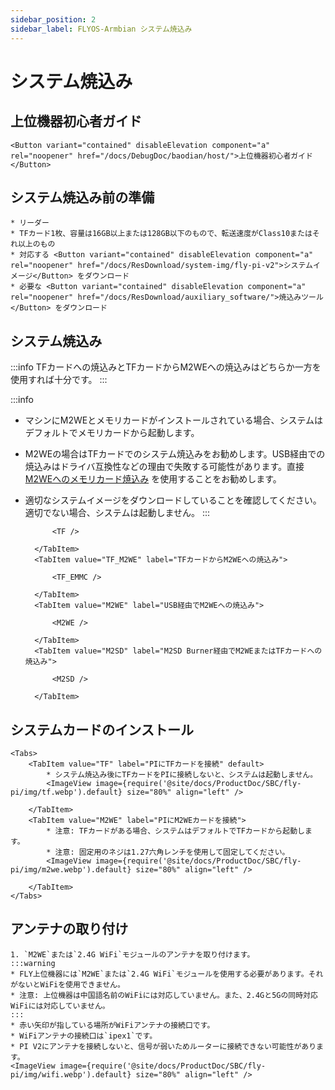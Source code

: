 ```yaml
---
sidebar_position: 2
sidebar_label: FLYOS-Armbian システム焼込み
---
```




# システム焼込み

## 上位機器初心者ガイド

    <Button variant="contained" disableElevation component="a" rel="noopener" href="/docs/DebugDoc/baodian/host/">上位機器初心者ガイド</Button>

## システム焼込み前の準備

    * リーダー
    * TFカード1枚、容量は16GB以上または128GB以下のもので、転送速度がClass10またはそれ以上のもの
    * 対応する <Button variant="contained" disableElevation component="a" rel="noopener" href="/docs/ResDownload/system-img/fly-pi-v2">システムイメージ</Button> をダウンロード
    * 必要な <Button variant="contained" disableElevation component="a" rel="noopener" href="/docs/ResDownload/auxiliary_software/">焼込みツール</Button> をダウンロード

## システム焼込み

:::info
TFカードへの焼込みとTFカードからM2WEへの焼込みはどちらか一方を使用すれば十分です。
:::

:::info
* マシンにM2WEとメモリカードがインストールされている場合、システムはデフォルトでメモリカードから起動します。
* M2WEの場合はTFカードでのシステム焼込みをお勧めします。USB経由での焼込みはドライバ互換性などの理由で失敗する可能性があります。直接 [M2WEへのメモリカード焼込み](https://mellow-next.klipper.cn/docs/ProductDoc/SBC/fly-pi-v2/fly-os) を使用することをお勧めします。
* 適切なシステムイメージをダウンロードしていることを確認してください。適切でない場合、システムは起動しません。
:::

    <Tabs>
        <TabItem value="TF" label="TFカードへの焼込み" default>
            
            <TF />
            
        </TabItem>
        <TabItem value="TF_M2WE" label="TFカードからM2WEへの焼込み">
            
            <TF_EMMC />

        </TabItem>
        <TabItem value="M2WE" label="USB経由でM2WEへの焼込み">
            
            <M2WE />

        </TabItem>
        <TabItem value="M2SD" label="M2SD Burner経由でM2WEまたはTFカードへの焼込み">
            
            <M2SD />

        </TabItem>
    </Tabs>

## システムカードのインストール

    <Tabs>
        <TabItem value="TF" label="PIにTFカードを接続" default>
            * システム焼込み後にTFカードをPIに接続しないと、システムは起動しません。
            <ImageView image={require('@site/docs/ProductDoc/SBC/fly-pi/img/tf.webp').default} size="80%" align="left" />  

        </TabItem>
        <TabItem value="M2WE" label="PIにM2WEカードを接続">
            * 注意: TFカードがある場合、システムはデフォルトでTFカードから起動します。
            * 注意: 固定用のネジは1.27六角レンチを使用して固定してください。
            <ImageView image={require('@site/docs/ProductDoc/SBC/fly-pi/img/m2we.webp').default} size="80%" align="left" />  

        </TabItem>
    </Tabs>


## アンテナの取り付け

    1. `M2WE`または`2.4G WiFi`モジュールのアンテナを取り付けます。
    :::warning
    * FLY上位機器には`M2WE`または`2.4G WiFi`モジュールを使用する必要があります。それがないとWiFiを使用できません。
    * 注意: 上位機器は中国語名前のWiFiには対応していません。また、2.4Gと5Gの同時対応WiFiには対応していません。
    :::
    * 赤い矢印が指している場所がWiFiアンテナの接続口です。
    * WiFiアンテナの接続口は`ipex1`です。
    * PI V2にアンテナを接続しないと、信号が弱いためルーターに接続できない可能性があります。
    <ImageView image={require('@site/docs/ProductDoc/SBC/fly-pi/img/wifi.webp').default} size="80%" align="left" /> 
